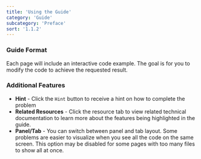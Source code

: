 ```yaml
---
title: 'Using the Guide'
category: 'Guide'
subcategory: 'Preface'
sort: '1.1.2'
---
```


### Guide Format

Each page will include an interactive code example. The goal is for you to modify the code to achieve the requested result.

### Additional Features
* **Hint** - Click the `Hint` button to receive a hint on how to complete the problem
* **Related Resources** - Click the resource tab to view related technical documentation to learn more about the features being highlighted in the guide.
* **Panel/Tab** - You can switch between panel and tab layout. Some problems are easier to visualize when you see all the code on the same screen. This option may be disabled for some pages with too many files to show all at once.
